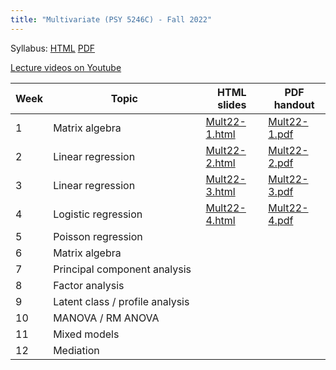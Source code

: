 ```yaml
---
title: "Multivariate (PSY 5246C) - Fall 2022"
---
```


Syllabus: [HTML](files/Multivariate syllabus Fall 2022.html) [PDF](files/Multivariate-syllabus-Fall-2022.pdf)

[Lecture videos on Youtube](https://www.youtube.com/playlist?list=PLKrGRYggZL-Ep68y7UMzHwSEHoXlszMyI)

| Week | Topic                           | HTML slides | PDF handout |
|------|---------------------------------|-------------|-------------|
| 1    | Matrix algebra                  | [Mult22-1.html](files/Mult22-1.html) | [Mult22-1.pdf](files/Mult22-1.pdf) |
| 2    | Linear regression               | [Mult22-2.html](files/Mult22-2.html) | [Mult22-2.pdf](files/Mult22-2.pdf) |
| 3    | Linear regression               | [Mult22-3.html](files/Mult22-3.html) | [Mult22-3.pdf](files/Mult22-3.pdf) |
| 4    | Logistic regression             | [Mult22-4.html](files/Mult22-4.html) | [Mult22-4.pdf](files/Mult22-4.pdf) |
| 5    | Poisson regression              |             |             |
| 6    | Matrix algebra                  |             |             |
| 7    | Principal component analysis    |             |             |
| 8    | Factor analysis                 |             |             |
| 9    | Latent class / profile analysis |             |             |
| 10   | MANOVA / RM ANOVA               |             |             |
| 11   | Mixed models                    |             |             |
| 12   | Mediation                       |             |             |
